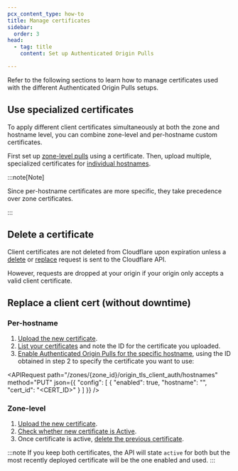 ```yaml
---
pcx_content_type: how-to
title: Manage certificates
sidebar:
  order: 3
head:
  - tag: title
    content: Set up Authenticated Origin Pulls

---
```



Refer to the following sections to learn how to manage certificates used with the different Authenticated Origin Pulls setups.

## Use specialized certificates

To apply different client certificates simultaneously at both the zone and hostname level, you can combine zone-level and per-hostname custom certificates.

First set up [zone-level pulls](/ssl/origin-configuration/authenticated-origin-pull/set-up/zone-level/) using a certificate. Then, upload multiple, specialized certificates for [individual hostnames](/ssl/origin-configuration/authenticated-origin-pull/set-up/per-hostname/).

:::note[Note]


Since per-hostname certificates are more specific, they take precedence over zone certificates.


:::

## Delete a certificate

Client certificates are not deleted from Cloudflare upon expiration unless a [delete](/api/resources/origin_tls_client_auth/methods/delete/) or [replace](/api/resources/origin_tls_client_auth/methods/create/) request is sent to the Cloudflare API.

However, requests are dropped at your origin if your origin only accepts a valid client certificate.

## Replace a client cert (without downtime)

### Per-hostname

1. [Upload the new certificate](/api/resources/origin_tls_client_auth/subresources/hostnames/subresources/certificates/methods/create/).
2. [List your certificates](/api/resources/origin_tls_client_auth/subresources/hostnames/subresources/certificates/methods/list/) and note the ID for the certificate you uploaded.
3. [Enable Authenticated Origin Pulls for the specific hostname](/api/resources/origin_tls_client_auth/subresources/hostnames/methods/update/), using the ID obtained in step 2 to specify the certificate you want to use:

<APIRequest
	path="/zones/{zone_id}/origin_tls_client_auth/hostnames"
	method="PUT"
	json={{
		"config": [
			{
				"enabled": true,
				"hostname": "<HOSTNAME>",
				"cert_id": "<CERT_ID>"
			}
		]
	}}
/>

### Zone-level

1. [Upload the new certificate](/api/resources/origin_tls_client_auth/methods/create/).
2. [Check whether new certificate is Active](/api/resources/origin_tls_client_auth/methods/get/).
3. Once certificate is active, [delete the previous certificate](/api/resources/origin_tls_client_auth/methods/delete/).

:::note
If you keep both certificates, the API will state `active` for both but the most recently deployed certificate will be the one enabled and used.
:::
